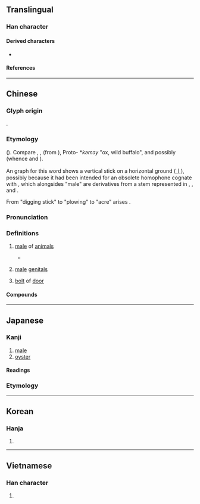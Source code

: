 {{also|牝}}
{{character info}}
==Translingual==

===Han character===
{{Han char|rn=93|rad=牛|as=03|sn=7|four=24510|canj=HQG|ids=⿰牛土}}

====Derived characters====
* {{l|mul|[[𪋂]], [[𧚒]]}}

====References====
{{Han ref|kx=0697.110|dkj=19933|dj=1110.010|hdz=31801.020|uh=7261}}

----

==Chinese==
{{zh-forms}}

===Glyph origin===
{{Han etym}}
{{Han compound|牛|土|c1=s|c2=p|t1=cattle|ls=psc}}.

===Etymology===
{{der|zh|aav}} ({{zh-ref|Schuessler}}). Compare {{cog|km|ឈ្មោល}}, {{cog|omx|jmur|jmūr ~ jmur|male (elephant)}}, {{cog|sza|rəmɔːl||male}} (from {{cog|mkh-pro|*jm(o:)l||male}}), Proto-{{w|Waic languages|Waic}} *''kəmɔy'' "ox, wild buffalo", and possibly {{cog|mkh-vie-pro|*mɔːlʔ||person, human being}} (whence {{cog|vi|mọi||(derogatory) savage, barbaric}} and {{cog|mtq|mõl||human being}}).

An {{w|Oracle Bones|OB}} graph for this word shows a vertical stick on a horizontal ground (丄), possibly because it had been intended for an obsolete homophone cognate with {{cog|mkh-vie-pro|*c-mɔːlʔ||digging stick}}, which alongsides "male" are derivatives from a stem represented in {{cog|kjg|tr=crmɔɔl|t=digging stick}}, {{m|kjg|tr=cmɔ:l|t=to plant (rice) with digging stick}}, and {{cog|mkh-okm|cval||to enter, penetrate, (of animals) copulate}}.

From "digging stick" to "plowing" to "acre" arises {{och-l|畝|cropland (classical Chinese), mu (a Chinese measuring unit for area)}}.

===Pronunciation===
{{zh-pron
|m=mǔ
|c=maau5,mau5
|mn=bó͘
|mn-t=bhou2
|mc=y
|oc=y
|ma=
|cat=n
}}

===Definitions===
{{zh-hanzi}}

# {{lb|zh|obsolete}} [[male]] of [[animal|animals]]
#: {{ant|zh|牝}}
#: {{syn|zh|雄|q1=modern Mandarin}}
#* {{zh-x|駉駉 牡 馬，在 坰 之 野。|Fat and large are the stallions,<br/>On the plains of the far-distant borders.|ref=Shijing}}
# {{lb|zh|obsolete}} [[male]] [[genitals]]
# {{lb|zh|obsolete}} [[bolt]] of [[door]]

====Compounds====
{{zh-der|牡丹|牡蠣|牡鹿|四牡|堅牡|牝牡|求牡|秋牡丹|松葉牡丹|牡丹花|白牡丹|牝雞牡鳴|牡丹亭|牝牡驪黃|牡丹江|門牡|雉求牡匹|關牡|野牡丹}}

----

==Japanese==

===Kanji===
{{ja-kanji|grade=|rs=牛03}}

# [[male]]
# [[oyster]]

====Readings====
{{ja-readings
|goon=む, も
|kanon=ぼう
|kanyoon=ぼ
|kun=おす-,お-,おん-
}}
===Etymology===
{{ja-kanjitab|おす|yomi=kun}}
{{ja-see|雄|key=おす}}

----

==Korean==

===Hanja===
{{ko-hanja|hangeul=모|eumhun=|rv=mo|mr=mo|y=mo}}

# {{rfdef|ko|sort=牛03}}

----

==Vietnamese==

===Han character===
{{vi-readings|reading=mẫu|rs=牛03}}

# {{rfdef|vi|sort=牛03}}